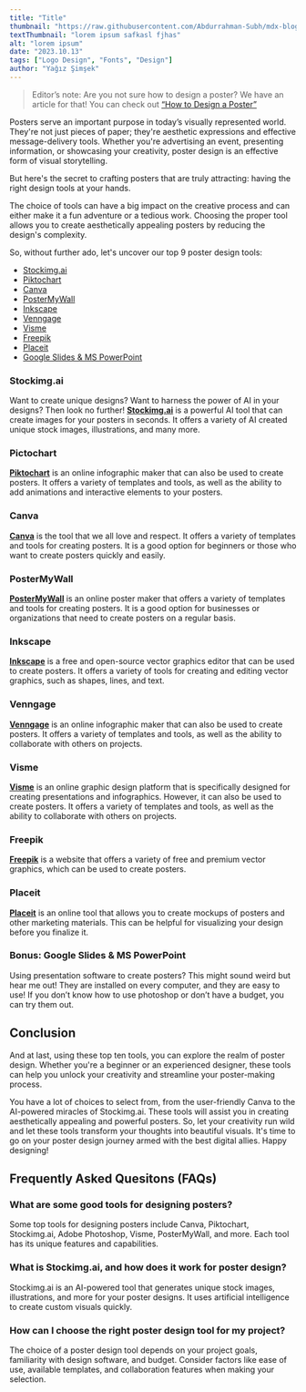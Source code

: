 ```yaml
---
title: "Title"
thumbnail: "https://raw.githubusercontent.com/Abdurrahman-Subh/mdx-blog/main/images/woman-poster1.png"
textThumbnail: "lorem ipsum safkasl fjhas"
alt: "lorem ipsum"
date: "2023.10.13"
tags: ["Logo Design", "Fonts", "Design"]
author: "Yağız Şimşek"
---
```


<CustomImage
  src="https://raw.githubusercontent.com/Abdurrahman-Subh/mdx-blog/main/images/woman-poster1.png"
  alt="ai generated woman designing a logo on a computer"
/>

> Editor’s note: Are you not sure how to design a poster? We have an article for that! You can check out [“How to Design a Poster”](https://stockimg.ai/blog/design/how-to-design-a-poster)

Posters serve an important purpose in today’s visually represented world. They're not just pieces of paper; they're aesthetic expressions and effective message-delivery tools. Whether you're advertising an event, presenting information, or showcasing your creativity, poster design is an effective form of visual storytelling. 

But here's the secret to crafting posters that are truly attracting: having the right design tools at your hands.

The choice of tools can have a big impact on the creative process and can either make it a fun adventure or a tedious work. Choosing the proper tool allows you to create aesthetically appealing posters by reducing the design's complexity.

So, without further ado, let's uncover our top 9 poster design tools:

- [Stockimg.ai](#Stockimg.ai)
- [Piktochart](#Piktochart)
- [Canva](#Canva)
- [PosterMyWall](#PosterMyWall)
- [Inkscape](#Inkscape)
- [Venngage](#Venngage)
- [Visme](#Visme)
- [Freepik](#Freepik)
- [Placeit](#Placeit)
- [Google Slides & MS PowerPoint](#Google)

### Stockimg.ai
<CustomImage
  src="https://raw.githubusercontent.com/Abdurrahman-Subh/mdx-blog/main/images/ss-stockimg.png"
  alt="ai generated woman designing a logo on a computer"
/>
Want to create unique designs? Want to harness the power of AI in your designs? Then look no further! **[Stockimg.ai](https://stockimg.ai/)** is a powerful AI tool that can create images for your posters in seconds. It offers a variety of AI created unique stock images, illustrations, and many more.

### Pictochart
<CustomImage
  src="https://raw.githubusercontent.com/Abdurrahman-Subh/mdx-blog/main/images/ss-pictochart.png"
  alt="ai generated woman designing a logo on a computer"
/>
**[Piktochart](https://piktochart.com/poster-maker/)** is an online infographic maker that can also be used to create posters. It offers a variety of templates and tools, as well as the ability to add animations and interactive elements to your posters.

### Canva
<CustomImage
  src="https://raw.githubusercontent.com/Abdurrahman-Subh/mdx-blog/main/images/ss-canva.png"
  alt="ai generated woman designing a logo on a computer"
/>
**[Canva](https://www.canva.com/create/posters/)** is the tool that we all love and respect. It offers a variety of templates and tools for creating posters. It is a good option for beginners or those who want to create posters quickly and easily.

### PosterMyWall
<CustomImage
  src="https://raw.githubusercontent.com/Abdurrahman-Subh/mdx-blog/main/images/ss-postermywall.png"
  alt="ai generated woman designing a logo on a computer"
/>
**[PosterMyWall](https://www.postermywall.com/)** is an online poster maker that offers a variety of templates and tools for creating posters. It is a good option for businesses or organizations that need to create posters on a regular basis.

### Inkscape
<CustomImage
  src="https://raw.githubusercontent.com/Abdurrahman-Subh/mdx-blog/main/images/ss-inkspace.png"
  alt="ai generated woman designing a logo on a computer"
/>
**[Inkscape](https://inkscape.org/)** is a free and open-source vector graphics editor that can be used to create posters. It offers a variety of tools for creating and editing vector graphics, such as shapes, lines, and text.

### Venngage
<CustomImage
  src="https://raw.githubusercontent.com/Abdurrahman-Subh/mdx-blog/main/images/ss-venngage.png"
  alt="ai generated woman designing a logo on a computer"
/>
**[Venngage](https://venngage.com/features/poster-maker)** is an online infographic maker that can also be used to create posters. It offers a variety of templates and tools, as well as the ability to collaborate with others on projects.

### Visme
<CustomImage
  src="https://raw.githubusercontent.com/Abdurrahman-Subh/mdx-blog/main/images/ss-visme.png"
  alt="ai generated woman designing a logo on a computer"
/>
**[Visme](https://www.visme.co/poster-maker/)** is an online graphic design platform that is specifically designed for creating presentations and infographics. However, it can also be used to create posters. It offers a variety of templates and tools, as well as the ability to collaborate with others on projects.

### Freepik
<CustomImage
  src="https://raw.githubusercontent.com/Abdurrahman-Subh/mdx-blog/main/images/ss-freepick.png"
  alt="ai generated woman designing a logo on a computer"
/>
**[Freepik](https://www.freepik.com/vectors/information-technology-poster)** is a website that offers a variety of free and premium vector graphics, which can be used to create posters.

### Placeit
<CustomImage
  src="https://raw.githubusercontent.com/Abdurrahman-Subh/mdx-blog/main/images/fonts-title.png"
  alt="ai generated woman designing a logo on a computer"
/>
**[Placeit](https://placeit.net/)** is an online tool that allows you to create mockups of posters and other marketing materials. This can be helpful for visualizing your design before you finalize it.

### Bonus: Google Slides & MS PowerPoint
Using presentation software to create posters? This might sound weird but hear me out! They are installed on every computer, and they are easy to use! If you don’t know how to use photoshop or don’t have a budget, you can try them out.

## Conclusion
And at last, using these top ten tools, you can explore the realm of poster design. Whether you're a beginner or an experienced designer, these tools can help you unlock your creativity and streamline your poster-making process.

You have a lot of choices to select from, from the user-friendly Canva to the AI-powered miracles of Stockimg.ai. These tools will assist you in creating aesthetically appealing and powerful posters. So, let your creativity run wild and let these tools transform your thoughts into beautiful visuals. It's time to go on your poster design journey armed with the best digital allies. Happy designing!


## Frequently Asked Quesitons (FAQs)
### What are some good tools for designing posters?
Some top tools for designing posters include Canva, Piktochart, Stockimg.ai, Adobe Photoshop, Visme, PosterMyWall, and more. Each tool has its unique features and capabilities.
### What is Stockimg.ai, and how does it work for poster design?
Stockimg.ai is an AI-powered tool that generates unique stock images, illustrations, and more for your poster designs. It uses artificial intelligence to create custom visuals quickly.
### How can I choose the right poster design tool for my project?
The choice of a poster design tool depends on your project goals, familiarity with design software, and budget. Consider factors like ease of use, available templates, and collaboration features when making your selection.
